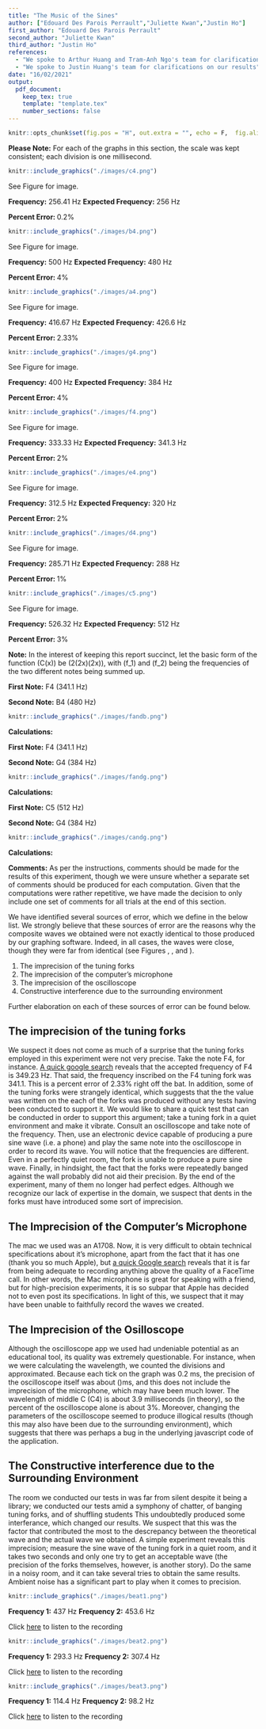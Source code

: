 ```yaml
---
title: "The Music of the Sines"
author: ["Edouard Des Parois Perrault","Juliette Kwan","Justin Ho"]
first_author: "Edouard Des Parois Perrault"
second_author: "Juliette Kwan"
third_author: "Justin Ho"
references:
  - "We spoke to Arthur Huang and Tram-Anh Ngo's team for clarifications on our results"
  - "We spoke to Justin Huang's team for clarifications on our results"
date: "16/02/2021"
output: 
  pdf_document:
    keep_tex: true
    template: "template.tex"
    number_sections: false
---
```


``` r
knitr::opts_chunk$set(fig.pos = "H", out.extra = "", echo = F,  fig.align="center", out.width="15cm")
```

```{=latex}
\partone
```

**Please Note:** For each of the graphs in this section, the scale was kept consistent; each division is one millisecond.

```{=latex}
\begin{enumerate}
\item \underline{\bf C Tuning Fork - 512 Hz:}
```

\color{red}

``` r
knitr::include_graphics("./images/c4.png")
```

\begin{eqnarray}
\text{freq} & = & 0.2 \cdot 19.5 \\
            & = & 3.9 \\
            & = & \frac{39}{1000} \\
            & = & 0.0039 \\
            & = & \frac{1}{0.0039} \\
            & = & 256.41
\end{eqnarray}

See Figure \ref{fig:c4} for image.

**Frequency:** 256.41 Hz \par
**Expected Frequency:** 256 Hz \par
**Percent Error: ** 0.2\% 

\color{black}

```{=latex}
\item \underline{\bf B Tuning Fork - 480 Hz:}
\color{red}
```

``` r
knitr::include_graphics("./images/b4.png")
```

\begin{eqnarray}
  \text{freq} & = & 0.2 \cdot 10 \\
              & = & 2 \\
              & = & \frac{2}{1000} \\
              & = & 0.002 \\
              & = & \frac{1}{002} \\
              & = & 500
\end{eqnarray}

See Figure \ref{fig:b4} for image.

**Frequency:** 500 Hz \par
**Expected Frequency:** 480 Hz \par
**Percent Error: ** 4\%

\color{black}

```{=latex}
\item \underline{\bf A Tuning Fork - 426.6 Hz:}
\color{red}
```

``` r
knitr::include_graphics("./images/a4.png")
```

\begin{eqnarray}
  \text{freq} & = & 0.2 \cdot 12 \\
              & = & 2.4 \\
              & = & \frac{2.4}{1000} \\
              & = & 0.0024 \\
              & = & \frac{1}{0024} \\
              & = & 416.67
\end{eqnarray}

See Figure \ref{fig:a4} for image.

**Frequency:** 416.67 Hz \par
**Expected Frequency:** 426.6 Hz \par
**Percent Error: ** 2.33\%

\color{black}

```{=latex}
\item \underline{\bf G Tuning Fork - 384 Hz:}
\color{red}
```

``` r
knitr::include_graphics("./images/g4.png")
```

\begin{eqnarray}
  \text{freq} & = & 0.2 \cdot 12.5 \\
              & = & 2.5 \\
              & = & \frac{2.5}{1000} \\
              & = & 0.0025 \\
              & = & \frac{1}{0.0025} \\
              & = & 400
\end{eqnarray}

See Figure \ref{fig:g4} for image.

**Frequency:** 400 Hz \par
**Expected Frequency:** 384 Hz \par
**Percent Error: ** 4%

```{=latex}
\color{black}
\item \underline{\bf F Tuning Fork - 341.3 Hz:}
\color{red}
```

``` r
knitr::include_graphics("./images/f4.png")
```

\begin{eqnarray}
  \text{freq} & = & 0.2 \cdot 15 \\
              & = & 3 \\
              & = & \frac{3}{1000} \\
              & = & 0.003 \\
              & = & \frac{1}{0.003} \\
              & = & 333.33
\end{eqnarray}

See Figure \ref{fig:f4} for image.

**Frequency:** 333.33 Hz \par
**Expected Frequency:** 341.3 Hz \par
**Percent Error: ** 2%

```{=latex}
\color{black}
\item \underline{\bf E Tuning Fork - 320 Hz:}
\color{red}
```

``` r
knitr::include_graphics("./images/e4.png")
```

\begin{eqnarray}
  \text{freq} & = & 0.2 \cdot 16 \\
              & = & 3.2 \\
              & = & \frac{3.2}{1000} \\
              & = & 0.0032 \\
              & = & \frac{1}{0.0032} \\
              & = & 312.5
\end{eqnarray}

See Figure \ref{fig:e4} for image.

**Frequency:** 312.5 Hz \par
**Expected Frequency:** 320 Hz \par
**Percent Error: ** 2%

```{=latex}
\color{black}
\item \underline{\bf D Tuning Fork - 288 Hz:}
\color{red}
```

``` r
knitr::include_graphics("./images/d4.png")
```

\begin{eqnarray}
  \text{freq} & = & 0.2 \cdot 17.5 \\
              & = & 3.5 \\
              & = & \frac{3.5}{1000} \\
              & = & 0.0035 \\
              & = & \frac{1}{0.0035} \\
              & = & 285.71
\end{eqnarray}

See Figure \ref{fig:d4} for image.

**Frequency:** 285.71 Hz \par
**Expected Frequency:** 288 Hz \par
**Percent Error: ** 1%

```{=latex}
\color{black}
\item \underline{\bf C Tuning Fork - 256 Hz:}
\color{red}
```

``` r
knitr::include_graphics("./images/c5.png")
```

\begin{eqnarray}
  \text{freq} & = & 0.2 \cdot 9.5 \\
              & = & 1.9 \\
              & = & \frac{1.9}{1000} \\
              & = & 0.0019 \\
              & = & \frac{1}{0.0019} \\
              & = & 526.32
\end{eqnarray}

See Figure \ref{fig:c5} for image.

**Frequency:** 526.32 Hz \par
**Expected Frequency:** 512 Hz \par
**Percent Error: ** 3%

```{=latex}
\end{enumerate}
```

\parttwo

**Note:** In the interest of keeping this report succinct, let the basic form of the function \(C(x)\) be \(2\cos\left(2\pi\cdot\frac{f_1 - f_2}{2}\cdot x\right)\sin\left(2\pi\cdot\frac{f_1 + f_2}{2}\cdot x\right)\), with \(f_1\) and \(f_2\) being the frequencies of the two different notes being summed up.

```{=latex}
\begin{enumerate}
```

```{=latex}
\item \underline{\bf First combination (state clearly which notes and their frequencies):}
\color{red}
%%%%include screen-shots and calculations here using different colour.
```
**First Note:** F4 (341.1 Hz) \par
**Second Note:** B4 (480 Hz)

``` r
knitr::include_graphics("./images/fandb.png")
```

**Calculations:**
\begin{eqnarray}
  A(x) & = & \sin (2\pi\cdot 341.1\cdot x) \\
  B(x) & = & \sin (2\pi\cdot 480 \cdot x) \\
  C(x) & = & A(x) + B(x) \\
       & = & 2\cos\left(2\pi\cdot\frac{480 - 341.1}{2}\cdot x\right)\sin\left(2\pi\cdot\frac{480 + 341.1}{2}\cdot x\right) \\
       & = & 2\cos\left(2\pi\cdot 69.45\cdot x\right)\sin\left(2\pi\cdot 410.55\cdot x\right)
\end{eqnarray}

```{=latex}
\color{black}
\item \underline{\bf Second combination (state clearly which notes and their frequencies):}
%%%%include screen-shots and calculations here using different colour.
\color{red}
```

**First Note:** F4 (341.1 Hz) \par
**Second Note:** G4 (384 Hz)

``` r
knitr::include_graphics("./images/fandg.png")
```

**Calculations:**

\begin{eqnarray}
  A(x) & = & \sin (2\pi\cdot 341.1 \cdot x) \\
  B(x) & = & \sin (2\pi\cdot 384\cdot x) \\
  C(x) & = & A(x) + B(x) \\
       & = & 2\cos\left(2\pi\cdot\frac{384-341.1}{2}\cdot x\right)\sin\left(2\pi\cdot\frac{384-341.1}{2}\cdot x\right) \\ 
       & = & 2\cos\left(2\pi\cdot 21.45\cdot x\right)\sin\left(2\pi\cdot 362.9\cdot x\right)
\end{eqnarray}

```{=latex}
\color{black}
\item \underline{\bf Third combination (state clearly which notes and their frequencies):}
%%%%include screen-shots and calculations here using different colour.
\color{red}
```

**First Note:** C5 (512 Hz) \par
**Second Note:** G4 (384 Hz)

``` r
knitr::include_graphics("./images/candg.png")
```

**Calculations:**

\begin{eqnarray}
  A(x) & = & \sin (2\pi\cdot 512 \cdot x) \\
  B(x) & = & \sin (2\pi\cdot 384\cdot x) \\
  C(x) & = & A(x) + B(x) \\
       & = & 2\cos\left(2\pi\frac{512-384}{2}\cdot x\right)\sin\left(2\pi\cdot\frac{512+384}{2}\cdot x\right) \\ 
       & = & 2\cos\left(2\pi\cdot64\cdot x\right)\sin\left(2\pi\cdot 448\cdot x\right)
\end{eqnarray}

```{=latex}
\color{black}
\end{enumerate}
\color{red}
```

**Comments:** As per the instructions, comments should be made for the results of this experiment, though we were unsure whether a separate set of comments should be produced for each computation. Given that the computations were rather repetitive, we have made the decision to only include one set of comments for all trials at the end of this section. \par We have identified several sources of error, which we define in the below list. We strongly believe that these sources of error are the reasons why the composite waves we obtained were not exactly identical to those produced by our graphing software. Indeed, in all cases, the waves were close, though they were far from identical (see Figures \ref{fig:combo-1}, \ref{fig:combo-2}, and \ref{fig:combo-3}).

1. The imprecision of the tuning forks
1. The imprecision of the computer's microphone
1. The imprecision of the oscilloscope
1. Constructive interference due to the surrounding environment

Further elaboration on each of these sources of error can be found below.

## The imprecision of the tuning forks {-}

We suspect it does not come as much of a surprise that the tuning forks employed in this experiment were not very precise. Take the note F4, for instance. [A quick google search](https://pages.mtu.edu/~suits/notefreqs.html) reveals that the accepted frequency of F4 is 349.23 Hz. That said, the frequency inscribed on the F4 tuning fork was 341.1. This is a percent error of 2.33\% right off the bat. \par In addition, some of the tuning forks were strangely identical, which suggests that the the value was written on the each of the forks was produced without any tests having been conducted to support it. \par We would like to share a quick test that can be conducted in order to support this argument; take a tuning fork in a quiet environment and make it vibrate. Consult an oscilloscope and take note of the frequency. Then, use an electronic device capable of producing a pure sine wave (i.e. a phone) and play the same note into the oscilloscope in order to record its wave. You will notice that the frequencies are different. Even in a perfectly quiet room, the fork is unable to produce a pure sine wave. \par Finally, in hindsight, the fact that the forks were repeatedly banged against the wall probably did not aid their precision. By the end of the experiment, many of them no longer had perfect edges. Although we recognize our lack of expertise in the domain, we suspect that dents in the forks must have introduced some sort of imprecision. \par

## The Imprecision of the Computer's Microphone {-}

The mac we used was an A1708. Now, it is very difficult to obtain technical specifications about it's microphone, apart from the fact that it has one (thank you so much Apple), but [a quick Google search](https://www.macworld.com/article/2367142/understanding-the-limitations-of-a-macs-microphone.html) reveals that it is far from being adequate to recording anything above the quality of a FaceTime call. In other words, the Mac microphone is great for speaking with a friend, but for high-precision experiments, it is so subpar that Apple has decided not to even post its specifications. In light of this, we suspect that it may have been unable to faithfully record the waves we created.

## The Imprecision of the Osilloscope {-}

Although the oscilloscope app we used had undeniable potential as an educational tool, its quality was extremely questionable. For instance, when we were calculating the wavelength, we counted the divisions and approximated. Because each tick on the graph was 0.2 ms, the precision of the oscilloscope itself was about \(\pm 0.1\)ms, and this does not include the imprecision of the microphone, which may have been much lower. The wavelength of middle C (C4) is about 3.9 milliseconds (in theory), so the percent of the oscilloscope alone is about 3%. Moreover, changing the parameters of the oscilloscope seemed to produce illogical results (though this may also have been due to the surrounding environment), which suggests that there was perhaps a bug in the underlying javascript code of the application.

## The Constructive interference due to the Surrounding Environment {-}

The room we conducted our tests in was far from silent despite it being a library; we conducted our tests amid a symphony of chatter, of banging tuning forks, and of shuffling students This undoubtedly produced some interferance, which changed our results. We suspect that this was the factor that contributed the most to the descrepancy between the theoretical wave and the actual wave we obtained. A simple experiment reveals this imprecision; measure the sine wave of the tuning fork in a quiet room, and it takes two seconds and only one try to get an acceptable wave (the precision of the forks themselves, however, is another story). Do the same in a noisy room, and it can take several tries to obtain the same results. Ambient noise has a significant part to play when it comes to precision.

\color{black}

\partthree

```{=latex}
\begin{enumerate}
```

```{=latex}
\item \underline{\bf First beat:}
\color{red}
```

``` r
knitr::include_graphics("./images/beat1.png")
```

**Frequency 1:** 437 Hz \par
**Frequency 2:** 453.6 Hz \par

Click [here](https://drive.google.com/file/d/1oXFQMKwtDi49notKpu_14QgbBMQKakrs/view?usp=sharing) to listen to the recording

```{=latex}
\color{black}
\item \underline{\bf Second beat:}
\color{red}
```

``` r
knitr::include_graphics("./images/beat2.png")
```

**Frequency 1:** 293.3 Hz \par
**Frequency 2:** 307.4 Hz \par

Click [here](https://drive.google.com/file/d/1oeeTuEsuQm12f_mGFPHBa7d3HnDYG668/view?usp=sharing) to listen to the recording

```{=latex}
\color{black}
\item \underline{\bf Third beat:}
\color{red}
```

``` r
knitr::include_graphics("./images/beat3.png")
```

**Frequency 1:** 114.4 Hz \par
**Frequency 2:** 98.2 Hz \par

Click [here](https://drive.google.com/file/d/1HDnGARGU-zLe6rnKFT0szBtuhRpNQbNN/view?usp=sharing) to listen to the recording

```{=latex}
\color{black}
\end{enumerate}
```
